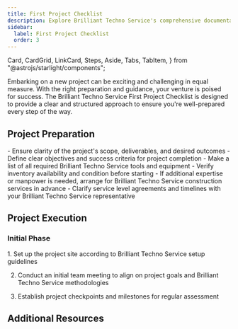 ```yaml
---
title: First Project Checklist
description: Explore Brilliant Techno Service's comprehensive documentation for an in-depth look at our premium tools and construction services. 
sidebar:
  label: First Project Checklist
  order: 3
---
```

  Card,
  CardGrid,
  LinkCard,
  Steps,
  Aside,
  Tabs,
  TabItem,
} from "@astrojs/starlight/components";

Embarking on a new project can be exciting and challenging in equal measure. With the right preparation and guidance, your venture is poised for success. The Brilliant Techno Service First Project Checklist is designed to provide a clear and structured approach to ensure you're well-prepared every step of the way.

## Project Preparation

<CardGrid>
  <Card title="Scope and Objectives">
    - Ensure clarity of the project's scope, deliverables, and desired outcomes
    - Define clear objectives and success criteria for project completion
  </Card>
  <Card title="Tools and Equipment">
    - Make a list of all required Brilliant Techno Service tools and equipment
    - Verify inventory availability and condition before starting
  </Card>
  <Card title="Arranging Services">
    - If additional expertise or manpower is needed, arrange for Brilliant Techno Service construction services in advance
    - Clarify service level agreements and timelines with your Brilliant Techno Service representative
  </Card>
</CardGrid>

## Project Execution
### Initial Phase
<Steps>
1. Set up the project site according to Brilliant Techno Service setup guidelines

2. Conduct an initial team meeting to align on project goals and Brilliant Techno Service methodologies

3. Establish project checkpoints and milestones for regular assessment
</Steps>


## Additional Resources
<CardGrid>
<LinkCard
  title="Detailed Guides"
  description="Access in-depth documentation and user manuals for Brilliant Techno Service tools and services."
  href="/guides/getting-started"
/>
<LinkCard
  title="Support Contacts"
  description="Keep handy the contact details for Brilliant Techno Service support, available for assistance throughout your project."
  href="/guides/getting-started"
/>
<LinkCard
  title="Advanced Learning"
  description="Explore further educational resources provided by Brilliant Techno Service to refine your skills and knowledge base."
  href="/guides/getting-started"
/>
</CardGrid>